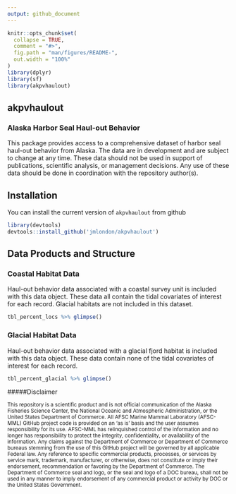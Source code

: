 ```yaml
---
output: github_document
---
```


<!-- README.md is generated from README.Rmd. Please edit that file -->

```r
knitr::opts_chunk$set(
  collapse = TRUE,
  comment = "#>",
  fig.path = "man/figures/README-",
  out.width = "100%"
)
library(dplyr)
library(sf)
library(akpvhaulout)
```
## akpvhaulout

### Alaska Harbor Seal Haul-out Behavior

This package provides access to a comprehensive dataset of 
harbor seal haul-out behavior from Alaska. The data are in development and
are subject to change at any time. These data should not be used in support
of publications, scientific analysis, or management decisions. Any use of
these data should be done in coordination with the repository author(s).

## Installation

You can install the current version of `akpvhaulout` from github

```r
library(devtools)
devtools::install_github('jmlondon/akpvhaulout')
```

## Data Products and Structure

### Coastal Habitat Data

Haul-out behavior data associated with a coastal survey unit is included with
this data object. These data all contain the tidal covariates of interest for
each record. Glacial habitats are not included in this dataset.

```r
tbl_percent_locs %>% glimpse()
```

### Glacial Habitat Data

Haul-out behavior data associated with a glacial fjord habitat is included with
this data object. These data contain none of the tidal covariates of interest for
each record.

```r
tbl_percent_glacial %>% glimpse()
```


#####Disclaimer

<sub>This repository is a scientific product and is not official communication of the Alaska Fisheries Science Center, the National Oceanic and Atmospheric Administration, or the United States Department of Commerce. All AFSC Marine Mammal Laboratory (AFSC-MML) GitHub project code is provided on an ‘as is’ basis and the user assumes responsibility for its use. AFSC-MML has relinquished control of the information and no longer has responsibility to protect the integrity, confidentiality, or availability of the information. Any claims against the Department of Commerce or Department of Commerce bureaus stemming from the use of this GitHub project will be governed by all applicable Federal law. Any reference to specific commercial products, processes, or services by service mark, trademark, manufacturer, or otherwise, does not constitute or imply their endorsement, recommendation or favoring by the Department of Commerce. The Department of Commerce seal and logo, or the seal and logo of a DOC bureau, shall not be used in any manner to imply endorsement of any commercial product or activity by DOC or the United States Government.</sub>
